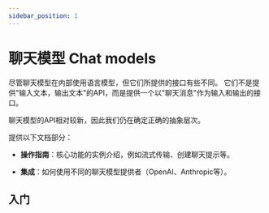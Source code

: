 ```yaml
---
sidebar_position: 1
---
```


# 聊天模型 Chat models

尽管聊天模型在内部使用语言模型，但它们所提供的接口有些不同。
它们不是提供"输入文本，输出文本"的API，而是提供一个以"聊天消息"作为输入和输出的接口。

聊天模型的API相对较新，因此我们仍在确定正确的抽象层次。

提供以下文档部分：

- **操作指南**：核心功能的实例介绍，例如流式传输、创建聊天提示等。

- **集成**：如何使用不同的聊天模型提供者（OpenAI、Anthropic等）。

## 入门


<GetStarted/>
